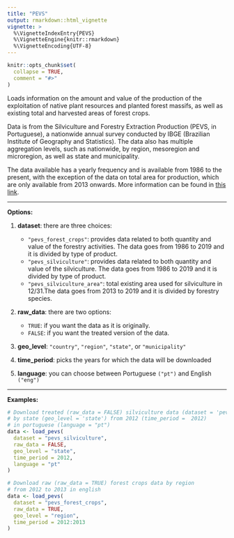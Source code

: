 ---
title: "PEVS"
output: rmarkdown::html_vignette
vignette: >
  %\VignetteIndexEntry{PEVS}
  %\VignetteEngine{knitr::rmarkdown}
  %\VignetteEncoding{UTF-8}
---

```{r, include = FALSE}
knitr::opts_chunk$set(
  collapse = TRUE,
  comment = "#>"
)
```

Loads information on the amount and value of the production of the exploitation of native plant resources and planted forest massifs, as well as existing total and harvested areas of forest crops.

Data is from the Silviculture and Forestry Extraction Production (PEVS, in Portuguese), a nationwide annual survey conducted by IBGE (Brazilian Institute of Geography and Statistics). The data also has multiple aggregation levels, such as nationwide, by region, mesoregion and microregion, as well as state and municipality. 

The data available has a yearly frequency and is available from 1986 to the present, with the exception of the data on total area for production, which are only available from 2013 onwards. More information can be found in [this link](https://www.ibge.gov.br/en/statistics/economic/agriculture-forestry-and-fishing/18374-forestry-activities.html?=&t=o-que-e).

***
**Options:**

  1. **dataset**: there are three choices:
      * `"pevs_forest_crops"`: provides data related to both quantity and value of the forestry activities. The data goes from 1986 to 2019 and it is divided by type of product.
      * `"pevs_silviculture"`: provides data related to both quantity and value of the silviculture. The data goes from 1986 to 2019 and it is divided by type of product.
      * `"pevs_silviculture_area"`: total existing area used for silviculture in 12/31.The data goes from 2013 to 2019 and it is divided by forestry species.  

  2. **raw_data**: there are two options:
      * `TRUE`: if you want the data as it is originally.
      * `FALSE`: if you want the treated version of the data. 
      
  3. **geo_level**: `"country"`, `"region"`, `"state"`, or `"municipality"`  
  
  4. **time_period**: picks the years for which the data will be downloaded

  5. **language**: you can choose between Portuguese `("pt")` and English `("eng")`
  
***

**Examples:**

```{r eval=FALSE}
# Download treated (raw_data = FALSE) silviculture data (dataset = 'pevs_silviculture')
# by state (geo_level = 'state') from 2012 (time_period =  2012)
# in portuguese (language = "pt")
data <- load_pevs(
  dataset = "pevs_silviculture",
  raw_data = FALSE,
  geo_level = "state",
  time_period = 2012,
  language = "pt"
)

# Download raw (raw_data = TRUE) forest crops data by region
# from 2012 to 2013 in english
data <- load_pevs(
  dataset = "pevs_forest_crops",
  raw_data = TRUE,
  geo_level = "region",
  time_period = 2012:2013
)
```
